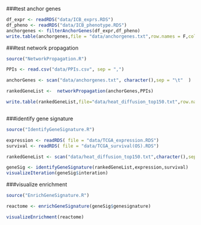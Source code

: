 ###test anchor genes
```{r}

df_expr <- readRDS("data/ICB_exprs.RDS")
df_pheno <- readRDS("data/ICB_phenotype.RDS")
anchorgenes <- filterAnchorGenes(df_expr,df_pheno)
write.table(anchorgenes,file = "data/anchorgenes.txt",row.names = F,col.names = F)
```

###test network propagation
```{r}
source("NetworkPropagation.R")

PPIs <- read.csv("data/PPIs.csv", sep = ",")

anchorGenes <- scan("data/anchorgenes.txt", character(),sep = "\t"  ) 

rankedGeneList <-  networkPropagation(anchorGenes,PPIs)

write.table(rankedGeneList,file="data/heat_diffusion_top150.txt",row.names = F,col.names = F)



```



###identify gene signature
```{r}
source("IdentifyGeneSignature.R")

expression <- readRDS( file = "data/TCGA_expression.RDS")
survival <- readRDS( file = "data/TCGA_survival(OS).RDS")

rankedGeneList <- scan("data/heat_diffusion_top150.txt",character(),sep = "\t")  

geneSig <- identifyGeneSignature(rankedGeneList,expression,survival)
visualizeIteration(geneSig$interation)
```



###visualize enrichment
```{r}

source("EnrichGeneSignature.R")

reactome <- enrichGeneSignature(geneSig$genesignature)

visualizeEnrichment(reactome)



```

